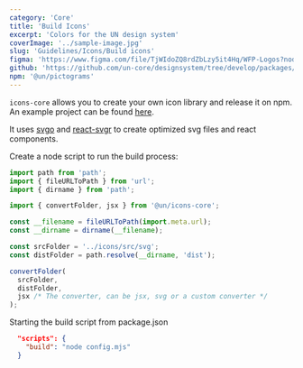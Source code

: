 ```yaml
---
category: 'Core'
title: 'Build Icons'
excerpt: 'Colors for the UN design system'
coverImage: '../sample-image.jpg'
slug: 'Guidelines/Icons/Build icons'
figma: 'https://www.figma.com/file/TjWIdoZQ8rdZbLzy5it4Hq/WFP-Logos?node-id=0%3A1&t=ErGHrrrmCgyzd3OH-1'
github: 'https://github.com/un-core/designsystem/tree/develop/packages/logos'
npm: '@un/pictograms'
---
```


`icons-core` allows you to create your own icon library and release it on npm. An example project can be found [here](https://github.com/un-core/designsystem/tree/feat/icons-and-tools/packages/icons-react).

It uses [svgo](https://github.com/svg/svgo) and [react-svgr](https://react-svgr.com) to create optimized svg files and react components.

Create a node script to run the build process:

```js
import path from 'path';
import { fileURLToPath } from 'url';
import { dirname } from 'path';

import { convertFolder, jsx } from '@un/icons-core';

const __filename = fileURLToPath(import.meta.url);
const __dirname = dirname(__filename);

const srcFolder = '../icons/src/svg';
const distFolder = path.resolve(__dirname, 'dist');

convertFolder(
  srcFolder,
  distFolder,
  jsx /* The converter, can be jsx, svg or a custom converter */
);
```

Starting the build script from package.json

```json
  "scripts": {
    "build": "node config.mjs"
  }
```
